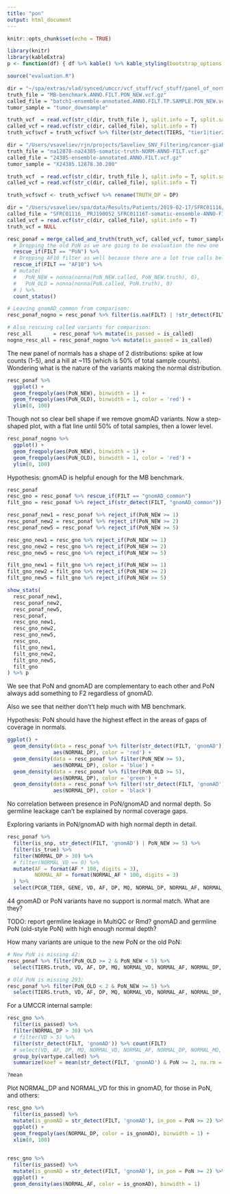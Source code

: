 ```yaml
---
title: "pon"
output: html_document
---
```


```r
knitr::opts_chunk$set(echo = TRUE)

library(knitr)
library(kableExtra)
p <- function(df) { df %>% kable() %>% kable_styling(bootstrap_options = c("striped", "hover", "condensed"), full_width = F, position = "float_left") }

source("evaluation.R")
```



```r
dir = "~/spa/extras/vlad/synced/umccr/vcf_stuff/vcf_stuff/panel_of_normals/tests/"
truth_file = "MB-benchmark.ANNO.FILT.PON_NEW.vcf.gz"
called_file = "batch1-ensemble-annotated.ANNO.FILT.TP.SAMPLE.PON_NEW.vcf.gz"
tumor_sample = "tumor_downsample"

truth_vcf  = read.vcf(str_c(dir, truth_file ), split.info = T, split.samples = T)
called_vcf = read.vcf(str_c(dir, called_file), split.info = T)
truth_vcf$vcf = truth_vcf$vcf %>% filter(str_detect(TIERS, "tier1|tier2"))
```

```r
dir = "/Users/vsaveliev/rjn/projects/Saveliev_SNV_Filtering/cancer-giab-na12878-na24385/final/20161212_giab-mixture/"
truth_file = "na12878-na24385-somatic-truth-NORM-ANNO-FILT.vcf.gz"
called_file = "24385-ensemble-annotated.ANNO.FILT.vcf.gz"
tumor_sample = "X24385.12878.30.200"

truth_vcf  = read.vcf(str_c(dir, truth_file ), split.info = T, split.samples = T)
called_vcf = read.vcf(str_c(dir, called_file), split.info = T)

truth_vcf$vcf <- truth_vcf$vcf %>% rename(TRUTH_DP = DP)
```

```r
dir = "/Users/vsaveliev/spa/data/Results/Patients/2019-02-17/SFRC01116/umccrised/SFRC01116__PRJ190052_SFRC01116T/small_variants/"
called_file = "SFRC01116__PRJ190052_SFRC01116T-somatic-ensemble-ANNO-FILT.vcf.gz"
called_vcf = read.vcf(str_c(dir, called_file), split.info = T)
truth_vcf = NULL
```


```r
resc_ponaf = merge_called_and_truth(truth_vcf, called_vcf, tumor_sample) %>% 
  # Dropping the old PoN as we are going to be evaluation the new one
  rescue_if(FILT == "PoN") %>% 
  # Dropping AF10 filter as well because there are a lot true calls below 10% and we want to test how we call them
  rescue_if(FILT == "AF10") %>% 
  # mutate(
  #   PoN_NEW = nonna(nonna(PoN_NEW.called, PoN_NEW.truth), 0),
  #   PoN_OLD = nonna(nonna(PoN.called, PoN.truth), 0)
  # ) %>% 
  count_status()

# Leaving gnomAD_common from comparison:
resc_ponaf_nogno = resc_ponaf %>% filter(is.na(FILT) | !str_detect(FILT, "gnomAD_common"))

# Also rescuing called variants for comparison:
resc_all       = resc_ponaf %>% mutate(is_passed = is_called)
nogno_resc_all = resc_ponaf_nogno %>% mutate(is_passed = is_called)
```

The new panel of normals has a shape of 2 distributions: spike at low counts (1-5), and a hill at ~115 (which is 50% of total sample counts). Wondering what is the nature of the variants making the normal distribution.

```r
resc_ponaf %>% 
  ggplot() + 
  geom_freqpoly(aes(PoN_NEW), binwidth = 1) + 
  geom_freqpoly(aes(PoN_OLD), binwidth = 1, color = 'red') +
  ylim(0, 100)
```

Though not so clear bell shape if we remove gnomAD variants. Now a step-shaped plot, with a flat line until 50% of total samples, then a lower level.

```r
resc_ponaf_nogno %>% 
  ggplot() + 
  geom_freqpoly(aes(PoN_NEW), binwidth = 1) + 
  geom_freqpoly(aes(PoN_OLD), binwidth = 1, color = 'red') +
  ylim(0, 100)
```

Hypothesis: gnomAD is helpful enough for the MB benchmark.

```r
resc_ponaf
resc_gno = resc_ponaf %>% rescue_if(FILT == "gnomAD_common")
filt_gno = resc_ponaf %>% reject_if(str_detect(FILT, "gnomAD_common"))

resc_ponaf_new1 = resc_ponaf %>% reject_if(PoN_NEW >= 1)
resc_ponaf_new2 = resc_ponaf %>% reject_if(PoN_NEW >= 2)
resc_ponaf_new5 = resc_ponaf %>% reject_if(PoN_NEW >= 5)

resc_gno_new1 = resc_gno %>% reject_if(PoN_NEW >= 1)
resc_gno_new2 = resc_gno %>% reject_if(PoN_NEW >= 2)
resc_gno_new5 = resc_gno %>% reject_if(PoN_NEW >= 5)

filt_gno_new1 = filt_gno %>% reject_if(PoN_NEW >= 1)
filt_gno_new2 = filt_gno %>% reject_if(PoN_NEW >= 2)
filt_gno_new5 = filt_gno %>% reject_if(PoN_NEW >= 5)

show_stats(
  resc_ponaf_new1,
  resc_ponaf_new2,
  resc_ponaf_new5,
  resc_ponaf,
  resc_gno_new1,
  resc_gno_new2,
  resc_gno_new5,
  resc_gno,
  filt_gno_new1,
  filt_gno_new2,
  filt_gno_new5,
  filt_gno
) %>% p
```

We see that PoN and gnomAD are complementary to each other and PoN always add something to F2 regardless of gnomAD.

Also we see that neither don't't help much with MB benchmark.

Hypothesis: PoN should have the highest effect in the areas of gaps of coverage in normals.

```r
ggplot() + 
  geom_density(data = resc_ponaf %>% filter(str_detect(FILT, 'gnomAD')), 
               aes(NORMAL_DP), color = 'red') +
  geom_density(data = resc_ponaf %>% filter(PoN_NEW >= 5),
               aes(NORMAL_DP), color = 'blue') +
  geom_density(data = resc_ponaf %>% filter(PoN_OLD >= 5),
               aes(NORMAL_DP), color = 'green') +
  geom_density(data = resc_ponaf %>% filter(!str_detect(FILT, 'gnomAD'), !PoN_OLD >= 5, !PoN_NEW >= 5), 
               aes(NORMAL_DP), color = 'black')
```

No correlation between presence in PoN/gnomAD and normal depth. So germline leackage can't be explained by normal coverage gaps. 

Exploring variants in PoN/gnomAD with high normal depth in detail.

```r
resc_ponaf %>% 
  filter(is_snp, str_detect(FILT, 'gnomAD') | PoN_NEW >= 5) %>% 
  filter(is_true) %>%
  filter(NORMAL_DP > 30) %>%
  # filter(NORMAL_VD == 0) %>%
  mutate(AF = format(AF * 100, digits = 3),
         NORMAL_AF = format(NORMAL_AF * 100, digits = 3)
  ) %>% 
  select(PCGR_TIER, GENE, VD, AF, DP, MQ, NORMAL_DP, NORMAL_AF, NORMAL_VD, NORMAL_MQ, CHROM, POS, REF, ALT, PoN_OLD, PoN_NEW, FILT, CALLS)
```

44 gnomAD or PoN variants have no support is normal match. What are they?

TODO: report germline leakage in MultiQC or Rmd? gnomAD and germline PoN (old-style PoN) with high enough normal depth?

How many variants are unique to the new PoN or the old PoN:

```r
# New PoN is missing 42:
resc_ponaf %>% filter(PoN_OLD >= 2 & PoN_NEW < 5) %>% 
  select(TIERS.truth, VD, AF, DP, MQ, NORMAL_VD, NORMAL_AF, NORMAL_DP, NORMAL_MQ, CHROM, POS, is_snp, PoN_OLD, PoN_NEW, FILT, CALLS) %>% p

# Old PoN is missing 293:
resc_ponaf %>% filter(PoN_OLD < 2 & PoN_NEW >= 5) %>% 
  select(TIERS.truth, VD, AF, DP, MQ, NORMAL_VD, NORMAL_AF, NORMAL_DP, NORMAL_MQ, CHROM, POS, is_snp, PoN_OLD, PoN_NEW, FILT, CALLS) %>% p

```

For a UMCCR internal sample:

```r
resc_gno %>% 
  filter(is_passed) %>%
  filter(NORMAL_DP > 30) %>%
  # filter(VD > 5) %>% 
  filter(str_detect(FILT, 'gnomAD')) %>% count(FILT)
  # select(VD, AF, DP, MQ, NORMAL_VD, NORMAL_AF, NORMAL_DP, NORMAL_MQ, CHROM, POS, is_snp, FILT) %>% p
  group_by(vartype.called) %>% 
  summarize(koef = mean(str_detect(FILT, 'gnomAD') & PoN >= 2, na.rm = T))

?mean
```

Plot NORMAL_DP and NORMAL_VD for this in gnomAD, for those in PoN, and others:
```r
resc_gno %>% 
  filter(is_passed) %>% 
  mutate(is_gnomAD = str_detect(FILT, 'gnomAD'), in_pon = PoN >= 2) %>% 
  ggplot() +
  geom_freqpoly(aes(NORMAL_DP, color = is_gnomAD), binwidth = 1) +
  xlim(0, 100)
  
```
```r
resc_gno %>% 
  filter(is_passed) %>% 
  mutate(is_gnomAD = str_detect(FILT, 'gnomAD'), in_pon = PoN >= 2) %>% 
  ggplot() +
  geom_density(aes(NORMAL_AF, color = is_gnomAD), binwidth = 1)
```















